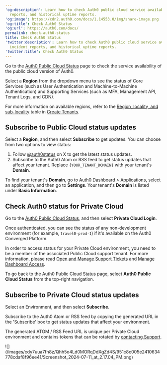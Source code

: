 ---
'og:description': Learn how to check Auth0 public cloud service availability, incident
  reports, and historical uptime reports.
'og:image': https://cdn2.auth0.com/docs/1.14553.0/img/share-image.png
'og:title': Check Auth0 Status
'og:url': https://auth0.com/docs/
permalink: check-auth0-status
title: Check Auth0 Status
'twitter:description': Learn how to check Auth0 public cloud service availability,
  incident reports, and historical uptime reports.
'twitter:title': Check Auth0 Status
---
Go to the [Auth0 Public Cloud Status](https://status.auth0.com) page to check the service availability of the public cloud version of Auth0.

Select a **Region** from the dropdown menu to see the status of Core Services (such as User Authentication and Machine-to-Machine Authentication) and Supporting Services (such as <Tooltip tip="Multi-factor authentication (MFA): User authentication process that uses a factor in addition to username and password such as a code via SMS." cta="View Glossary" href="/docs/glossary?term=MFA">MFA</Tooltip>, <Tooltip tip="Management API: A product to allow customers to perform administrative tasks." cta="View Glossary" href="/docs/glossary?term=Management+API">Management API</Tooltip>, Tenant Logs, and CDN).

For more information on available regions, refer to the [Region, locality, and sub-locality](/docs/get-started/auth0-overview/create-tenants#region-locality-and-sub-locality) table in [Create Tenants](/docs/get-started/auth0-overview/create-tenants).

## Subscribe to Public Cloud status updates

Select a **Region**, and then select **Subscribe** to get updates. You can choose from two options to view status:

1. Follow [@auth0status](https://twitter.com/auth0status) on X to get the latest status updates.
2. Subscribe to the Auth0 Atom or RSS feed to get status updates that affect your tenant. Replace `{YOUR_TENANT_DOMAIN}` with your tenant's **Domain**.

To find your tenant's **Domain**, go to [Auth0 Dashboard > Applications](https://manage.auth0.com/dashboard/#/applications), select an application, and then go to **Settings**. Your tenant's **Domain** is listed under **Basic Information**.

## Check Auth0 status for Private Cloud

Go to the [Auth0 Public Cloud Status](https://status.auth0.com), and then select **Private Cloud Login**.

Once authenticated, you can see the status of any non-development environment (for example, `travel0-prod-1`) if it's available on the Auth0 Converged Platform.

<Callout icon="file-lines" color="#0EA5E9" iconType="regular">

In order to access status for your Private Cloud environment, you need to be a member of the associated Public Cloud support tenant. For more information, please read [Open and Manage Support Tickets](/docs/troubleshoot/customer-support/open-and-manage-support-tickets) and [Manage Dashboard Access](/docs/get-started/manage-dashboard-access).

</Callout>

To go back to the Auth0 Public Cloud Status page, select **Auth0 Public Cloud Status** from the top-right navigation.

## Subscribe to Private Cloud status updates

Select an Environment, and then select **Subscribe**.

Subscribe to the Auth0 Atom or RSS feed by copying the generated URL in the 'Subscribe' box to get status updates that affect your environment.

<Callout icon="file-lines" color="#0EA5E9" iconType="regular">

The generated ATOM / RSS Feed URL is unique per Private Cloud environment and contains tokens that can be rotated by [contacting Support](https://support.auth0.com/).

</Callout>

<Frame>![](/images/cdy7uua7fh8z/Qhh5o4Ld0MORqDdXgZd4S/951c8c005e2410634778cdaf8f96ee41/Screenshot_2024-07-11_at_2.17.04_PM.png)</Frame>